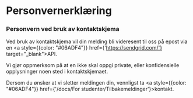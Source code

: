 # Personvernerklæring

### Personvern ved bruk av kontaktskjema

Ved bruk av kontaktskjema vil din melding bli videresent til oss på epost via en <a style={{color: "#06ADF4"}} href={'https://sendgrid.com/'} target="_blank">API</a>.

Vi gjør oppmerksom på at en ikke skal oppgi private, eller konfidensielle opplysninger noen sted i kontaktskjemaet.

Dersom du ønsker at vi sletter meldingen din, vennligst ta <a style={{color: "#06ADF4"}} href={'/docs/For studenter/Tilbakemeldinger'}>kontakt</a>.